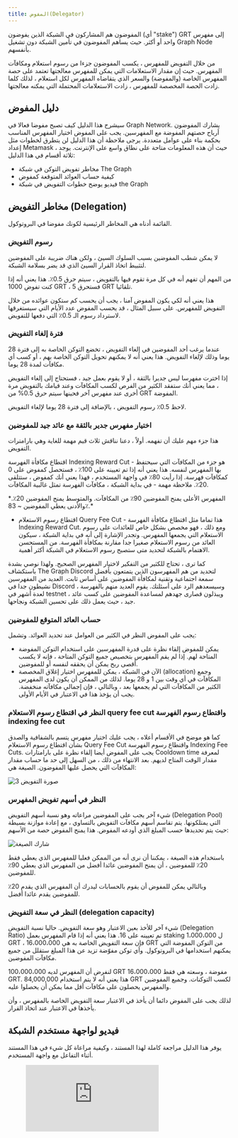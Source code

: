 ```yaml
---
title: المفوض(Delegator)
---
```


المفوضون هم المشاركون في الشبكة الذين يفوضون (أي "stake") GRT إلى مفهرس واحد أو أكثر. حيث يساهم المفوضون في تأمين الشبكة دون تشغيل Graph Node بأنفسهم.

من خلال التفويض للمفهرس ، يكسب المفوضون جزءا من رسوم استعلام ومكافآت المفهرس. حيث إن مقدار الاستعلامات التي يمكن للمفهرس معالجتها تعتمد على حصة المفهرس الخاصة (والمفوضة) والسعر الذي يتقاضاه المفهرس لكل استعلام ، لذلك كلما زادت الحصة المخصصة للمفهرس ، زادت الاستعلامات المحتملة التي يمكنه معالجتها.

## دليل المفوض

سيشرح هذا الدليل كيف تصبح مفوضا فعالا في Graph Network. يشارك المفوضون أرباح حصتهم المفوضة مع المفهرسين. يجب على المفوض اختيار المفهرس المناسب بحكمة بناء على عوامل متعددة. يرجى ملاحظة أن هذا الدليل لن يتطرق لخطوات مثل إعداد Metamask ، حيث أن هذه المعلومات متاحة على نطاق واسع على الإنترنت. يوجد ثلاثة أقسام في هذا الدليل:

- مخاطر تفويض التوكن في شبكة The Graph
- كيفية حساب العوائد المتوقعة كمفوض
- فيديو يوضح خطوات التفويض في شبكة the Graph

## مخاطر التفويض (Delegation)

القائمة أدناه هي المخاطر الرئيسية لكونك مفوضا في البروتوكول.

### رسوم التفويض

لا يمكن شطب المفوضين بسبب السلوك السيئ ، ولكن هناك ضريبة على المفوضين لتثبيط اتخاذ القرار السيئ الذي قد يضر بسلامة الشبكة.

من المهم أن تفهم أنه في كل مرة تقوم فيها بالتفويض ، سيتم حرق 0.5٪. هذا يعني أنه إذا كنت تفوض 1000 GRT ، فستحرق 5 GRT تلقائيا.

هذا يعني أنه لكي يكون المفوض آمنا ، يجب أن يحسب كم ستكون عوائده من خلال التفويض للمفهرس. على سبيل المثال ، قد يحسب المفوض عدد الأيام التي سيستغرقها لاسترداد رسوم الـ 0.5٪ التي دفعها للتفويض.

### فترة إلغاء التفويض

عندما يرغب أحد المفوضين في إلغاء التفويض ، تخضع التوكن الخاصة به إلى فترة 28 يوما وذلك لإلغاء التفويض. هذا يعني أنه لا يمكنهم تحويل التوكن الخاصة بهم ، أو كسب أي مكافآت لمدة 28 يوما.

إذا اخترت مفهرسا ليس جديرا بالثقة ، أو لا يقوم بعمل جيد ، فستحتاج إلى إلغاء التفويض ، مما يعني أنك ستفقد الكثير من الفرص لكسب المكافآت وعند قيامك بالتفويض مرة أخرى عند مفهرس آخر فحينها سيتم حرق 0.5% من GRT المفوضة.

<div sx={{ mx: 'auto', maxWidth: '400px' }}>
  لاحظ 0.5٪ رسوم التفويض ، بالإضافة إلى فترة 28 يوما لإلغاء التفويض.
</div>

### اختيار مفهرس جدير بالثقة مع عائد جيد للمفوضين

هذا جزء مهم عليك أن تفهمه. أولاً ، دعنا نناقش ثلاث قيم مهمة للغاية وهي بارامترات التفويض.

اقتطاع مكافأة الفهرسة Indexing Reward Cut - هو جزء من المكافآت التي سيحتفظ بها المفهرس لنفسه. هذا يعني أنه إذا تم تعيينه على 100٪ ، فستحصل كمفوض على 0 كمكافآت فهرسة. إذا رأيت 80٪ في واجهة المستخدم ، فهذا يعني أنك كمفوض ، ستتلقى 20٪. ملاحظة مهمة - في بداية الشبكة ، مكافآت الفهرسة تمثل غالبية المكافآت.

<div sx={{ mx: 'auto', maxWidth: '700px' }}>
  *المفهرس الأعلى يمنح المفوضين 90٪ من المكافآت. والمتوسط يمنح المفوضين 20٪. والأدنى يعطي المفوضين ~ 83٪.*
</div>

- اقتطاع رسوم الاستعلام Query Fee Cut - هذا تماما مثل اقتطاع مكافأة الفهرسة Indexing Reward Cut. ومع ذلك ، فهو مخصص بشكل خاص للعائدات على رسوم الاستعلام التي يجمعها المفهرس. وتجدر الإشارة إلى أنه في بداية الشبكة ، سيكون العائد من رسوم الاستعلام صغيرا جدا مقارنة بمكافأة الفهرسة. من المستحسن الاهتمام بالشبكة لتحديد متى ستصبح رسوم الاستعلام في الشبكة أكثر أهمية.

كما ترى ، تحتاج للكثير من التفكير لاختيار المفهرس الصحيح. ولهذا نوصي بشدة باستكشاف The Graph Discord لتحديد من هم المفهرسون الذين يتمتعون بأفضل سمعة اجتماعية وتقنية لمكافأة المفوضين على أساس ثابت. العديد من المفهرسين نشيطون جدا في Discord ، وسيسعدهم الرد على أسئلتك. يقوم العديد منهم بالفهرسة لعدة أشهر في testnet ، ويبذلون قصارى جهدهم لمساعدة المفوضين على كسب عائد جيد ، حيث يعمل ذلك على تحسين الشبكة ونجاحها.

### حساب العائد المتوقع للمفوضين

يجب على المفوض النظر في الكثير من العوامل عند تحديد العوائد. وتشمل:

- يمكن للمفوض إلقاء نظرة على قدرة المفهرسين على استخدام التوكن المفوضة المتاحة لهم. إذا لم يقم المفهرس بتخصيص جميع التوكن المتاحة ، فإنه لا يكسب أقصى ربح يمكن أن يحققه لنفسه أو للمفوضين.
- الآن في الشبكة ، يمكن للمفهرس اختيار إغلاق المخصصة (allocation) وجمع المكافآت في أي وقت بين 1 و 28 يوما. لذلك من الممكن أن يكون لدى المفهرس الكثير من المكافآت التي لم يجمعها بعد ، وبالتالي ، فإن إجمالي مكافآته منخفضة. يجب أن يؤخذ هذا في الاعتبار في الأيام الأولى.

### النظر في اقتطاع رسوم الاستعلام query fee cut واقتطاع رسوم الفهرسة indexing fee cut

كما هو موضح في الأقسام أعلاه ، يجب عليك اختيار مفهرس يتسم بالشفافية والصدق بشأن اقتطاع رسوم الاستعلام Query Fee Cut واقتطاع رسوم الفهرسة Indexing Fee Cuts. يجب على المفوض أيضا إلقاء نظرة على بارامتارات Cooldown time لمعرفة مقدار الوقت المتاح لديهم. بعد الانتهاء من ذلك ، من السهل إلى حد ما حساب مقدار المكافآت التي يحصل عليها المفوضون. الصيغة هي:

![صورة التفويض 3](/img/Delegation-Reward-Formula.png)

### النظر في أسهم تفويض المفهرس

شيء آخر يجب على المفوضين مراعاته وهو نسبة أسهم التفويض (Delegation Pool) التي يمتلكونها. يتم تقاسم أسهم مكافآت التفويض بالتساوي ، مع إعادة موازنة بسيطة حيث يتم تحديدها حسب المبلغ الذي أودعه المفوض. هذا يمنح المفوض حصة من الأسهم:

![شارك الصيغة](/img/Share-Forumla.png)

باستخدام هذه الصيغة ، يمكننا أن نرى أنه من الممكن فعليا للمفهرس الذي يعطي فقط 20٪ للمفوضين ، أن يمنح المفوضين عائدا أفضل من المفهرس الذي يعطي 90٪ للمفوضين.

وبالتالي يمكن للمفوض أن يقوم بالحسابات ليدرك أن المفهرس الذي يقدم 20٪ للمفوضين يقدم عائدا أفضل.

### النظر في سعة التفويض (delegation capacity)

شيء آخر للأخذ بعين الاعتبار وهو سعة التفويض. حاليا نسبة التفويض (Delegation Ratio) تم تعيينه على 16. هذا يعني أنه إذا قام المفهرس بعمل staking ل 1،000،000 GRT ، فإن سعة التفويض الخاصة به هي 16،000،000 GRT من التوكن المفوضة التي يمكنهم استخدامها في البروتوكول. وأي توكن مفوّضة تزيد عن هذا المبلغ ستقلل من جميع مكافآت المفوضين.

لنفرض أن المفهرس لديه 100،000،000 GRT مفوضة ، وسعته هي فقط 16،000،000 GRT. هذا يعني أنه لا يتم استخدام 84,000,000 GRT لكسب التوكنات. وجميع المفوضين والمفهرس يحصلون على مكافآت أقل مما يمكن أن يحصلوا عليه.

لذلك يجب على المفوض دائما أن يأخذ في الاعتبار سعة التفويض الخاصة بالمفهرس ، وأن يأخذها في الاعتبار عند اتخاذ القرار.

## فيديو لواجهة مستخدم الشبكة

يوفر هذا الدليل مراجعة كاملة لهذا المستند ، وكيفية مراعاة كل شيء في هذا المستند أثناء التفاعل مع واجهة المستخدم.

<figure className="video-container">
  <iframe
    className="video-iframe"
    src="https://www.youtube.com/embed/2G7S2gdURdc"
    title="مشغل فيديو يوتيوب"
    frameBorder="0"
    allowFullScreen
></iframe>
</figure>
